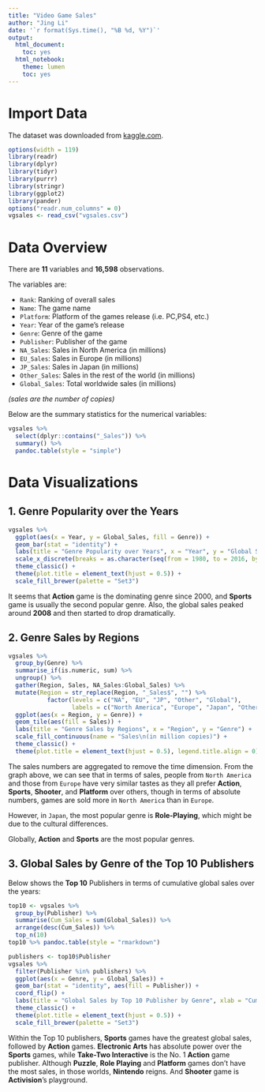 ```yaml
---
title: "Video Game Sales"
author: "Jing Li"
date: '`r format(Sys.time(), "%B %d, %Y")`'
output:
  html_document:
    toc: yes
  html_notebook:
    theme: lumen
    toc: yes
---
```


# Import Data

The dataset was downloaded from [kaggle.com](https://www.kaggle.com/gregorut/videogamesales). 

```r
options(width = 119)
library(readr)
library(dplyr)
library(tidyr)
library(purrr)
library(stringr)
library(ggplot2)
library(pander)
options("readr.num_columns" = 0)
vgsales <- read_csv("vgsales.csv")
```

# Data Overview

There are __11__ variables and __16,598__ observations.

The variables are:

* `Rank`: Ranking of overall sales
* `Name`: The game name
* `Platform`: Platform of the games release (i.e. PC,PS4, etc.)
* `Year`: Year of the game's release
* `Genre`: Genre of the game
* `Publisher`: Publisher of the game
* `NA_Sales`: Sales in North America (in millions)
* `EU_Sales`: Sales in Europe (in millions)
* `JP_Sales`: Sales in Japan (in millions)
* `Other_Sales`: Sales in the rest of the world (in millions)
* `Global_Sales`: Total worldwide sales (in millions)

_(sales are the number of copies)_

Below are the summary statistics for the numerical variables:

```r
vgsales %>% 
  select(dplyr::contains("_Sales")) %>% 
  summary() %>% 
  pandoc.table(style = "simple")
```

# Data Visualizations

## 1. Genre Popularity over the Years
```r
vgsales %>% 
  ggplot(aes(x = Year, y = Global_Sales, fill = Genre)) +
  geom_bar(stat = "identity") +
  labs(title = "Genre Popularity over Years", x = "Year", y = "Global Sales (in milion copies)") +
  scale_x_discrete(breaks = as.character(seq(from = 1980, to = 2016, by = 4))) +
  theme_classic() +
  theme(plot.title = element_text(hjust = 0.5)) +
  scale_fill_brewer(palette = "Set3")
```

It seems that __Action__ game is the dominating genre since 2000, and __Sports__ game is usually the second popular genre.
Also, the global sales peaked around __2008__ and then started to drop dramatically. 

## 2. Genre Sales by Regions

```r
vgsales %>% 
  group_by(Genre) %>% 
  summarise_if(is.numeric, sum) %>% 
  ungroup() %>% 
  gather(Region, Sales, NA_Sales:Global_Sales) %>% 
  mutate(Region = str_replace(Region, "_Sales$", "") %>% 
           factor(levels = c("NA", "EU", "JP", "Other", "Global"),
                  labels = c("North America", "Europe", "Japan", "Other", "Global"))) %>% 
  ggplot(aes(x = Region, y = Genre)) +
  geom_tile(aes(fill = Sales)) +
  labs(title = "Genre Sales by Regions", x = "Region", y = "Genre") +
  scale_fill_continuous(name = "Sales\n(in million copies)") +
  theme_classic() +
  theme(plot.title = element_text(hjust = 0.5), legend.title.align = 0)
```

The sales numbers are aggregated to remove the time dimension. From the graph above, we can see that in terms of sales, people from `North America` and those from `Europe` have very similar tastes as they all prefer __Action__, __Sports__, __Shooter__, and 
__Platform__ over others, though in terms of absolute numbers, games are sold more in `North America` than in `Europe`. 

However, in `Japan`, the most popular genre is __Role-Playing__, which might be due to the cultural differences.

Globally, __Action__ and __Sports__ are the most popular genres.

## 3. Global Sales by Genre of the Top 10 Publishers

Below shows the __Top 10__ Publishers in terms of cumulative global sales over the years:
```r
top10 <- vgsales %>% 
  group_by(Publisher) %>% 
  summarise(Cum_Sales = sum(Global_Sales)) %>% 
  arrange(desc(Cum_Sales)) %>% 
  top_n(10)
top10 %>% pandoc.table(style = "rmarkdown")
```

```r
publishers <- top10$Publisher
vgsales %>% 
  filter(Publisher %in% publishers) %>% 
  ggplot(aes(x = Genre, y = Global_Sales)) +
  geom_bar(stat = "identity", aes(fill = Publisher)) +
  coord_flip() +
  labs(title = "Global Sales by Top 10 Publisher by Genre", xlab = "Cumulative Global Sales") +
  theme_classic() +
  theme(plot.title = element_text(hjust = 0.5)) +
  scale_fill_brewer(palette = "Set3")
```

Within the Top 10 publishers, __Sports__ games have the greatest global sales, followed by __Action__ games. 
__Electronic Arts__ has absolute power over the __Sports__ games, while __Take-Two Interactive__ is the No. 1 __Action__
game publisher. Although __Puzzle__, __Role Playing__ and __Platform__ games don't have the most sales, in those worlds, 
__Nintendo__ reigns. And __Shooter__ game is __Activision__'s playground.

